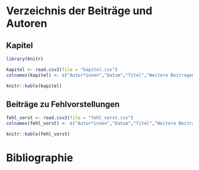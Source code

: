 # Verzeichnis der Beiträge und Autoren

## Kapitel

```r
library(knitr)

kapitel <- read.csv2(file = "kapitel.csv")
colnames(kapitel) <- c("Autor*innen","Datum","Titel","Weitere Beitragende")

knitr::kable(kapitel)
```


## Beiträge zu Fehlvorstellungen

```r
fehl_vorst <- read.csv2(file = "fehl_vorst.csv")
colnames(fehl_vorst) <- c("Autor*innen","Datum","Titel","Weitere Beitragende")

knitr::kable(fehl_vorst)
```

# Bibliographie